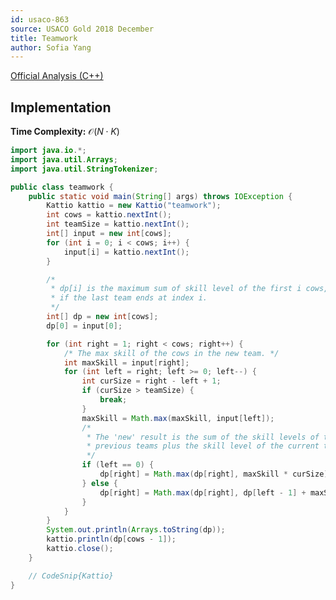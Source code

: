 ```yaml
---
id: usaco-863
source: USACO Gold 2018 December
title: Teamwork
author: Sofia Yang
---
```


[Official Analysis (C++)](http://www.usaco.org/current/data/sol_teamwork_gold_dec18.html)

## Implementation

**Time Complexity:** $\mathcal{O}(N \cdot K)$

<LanguageSection>

<JavaSection>

```java
import java.io.*;
import java.util.Arrays;
import java.util.StringTokenizer;

public class teamwork {
	public static void main(String[] args) throws IOException {
		Kattio kattio = new Kattio("teamwork");
		int cows = kattio.nextInt();
		int teamSize = kattio.nextInt();
		int[] input = new int[cows];
		for (int i = 0; i < cows; i++) {
			input[i] = kattio.nextInt();
		}

		/*
		 * dp[i] is the maximum sum of skill level of the first i cows,
		 * if the last team ends at index i.
		 */
		int[] dp = new int[cows];
		dp[0] = input[0];

		for (int right = 1; right < cows; right++) {
			/* The max skill of the cows in the new team. */
			int maxSkill = input[right];
			for (int left = right; left >= 0; left--) {
				int curSize = right - left + 1;
				if (curSize > teamSize) {
					break;
				}
				maxSkill = Math.max(maxSkill, input[left]);
				/*
				 * The 'new' result is the sum of the skill levels of the 
				 * previous teams plus the skill level of the current team.
				 */
				if (left == 0) {
					dp[right] = Math.max(dp[right], maxSkill * curSize);
				} else {
					dp[right] = Math.max(dp[right], dp[left - 1] + maxSkill * curSize);
				}
			}
		}
		System.out.println(Arrays.toString(dp));
		kattio.println(dp[cows - 1]);
		kattio.close();
	}

	// CodeSnip{Kattio}
}

```

</JavaSection>

</LanguageSection>
